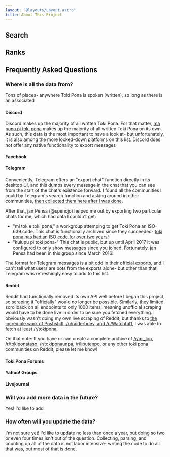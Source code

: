 ```yaml
---
layout: "@layouts/Layout.astro"
title: About This Project
---
```


## Search

## Ranks

## Frequently Asked Questions

### Where is all the data from?

Tons of places- anywhere Toki Pona is spoken (written), so long as there is an associated

#### Discord

Discord makes up the majority of all written Toki Pona. For that matter, [ma pona pi toki pona](https://discord.gg/mapona) makes up the majority of all written Toki Pona on its own. As such, this data is the most important to have a look at- but unfortunately, it is also among the more locked-down platforms on this list. Discord does not offer any native functionality to export messages

#### Facebook

#### Telegram

Conveniently, Telegram offers an "export chat" function directly in its desktop UI, and this dumps every message in the chat that you can see from the start of the chat's existence forward. I found all the communities I could by Telegram's search function and asking around in other communities, [then collected them here after I was done](https://sona.pona.la/wiki/Communities#Telegram).

After that, jan Pensa (@spencjo) helped me out by exporting two particular chats for me, which had data I couldn't get:

- "mi tok e toki pona," a workgroup attemping to get Toki Pona an ISO-639 code. This chat is functionally archived since they succeeded- [toki pona has had an ISO code for over two years!](https://iso639-3.sil.org/code/tok)
- "kulupu pi toki pona-" This chat is public, but up until April 2017 it was configured to only show messages since you joined. Fortunately, jan Pensa had been in this group since March 2016!

The format for Telegram messages is a bit odd in their official exports, and I can't tell what users are bots from the exports alone- but other than that, Telegram was refreshingly easy to add to this list.

#### Reddit

Reddit had functionally removed its own API well before I began this project, so scraping it "officially" would no longer be possible. Similarly, they limited scrollback on all endpoints to only 1000 items, meaning unofficial scraping would have to be done live in order to be sure you fetched everything. I obviously wasn't doing my own live scraping of Reddit, but thanks to [the incredible work of Pushshift, /u/raiderbdev, and /u/Watchful1](https://www.reddit.com/r/pushshift/comments/1akrhg3/separate_dump_files_for_the_top_40k_subreddits/), I was able to fetch at least [/r/tokipona](https://reddit.com/r/tokipona).

On that note: If you have or can create a complete archive of [/r/mi_lon](https://reddit.com/r/mi_lon), [/r/tokiponataso](https://reddit.com/r/tokiponataso), [/r/tokiponaunpa](https://reddit.com/r/tokiponaunpa), [/r/liputenpo](https://reddit.com/r/liputenpo), or any other toki pona communities on Reddit, please let me know!

#### Toki Pona Forums

#### Yahoo! Groups

#### Livejournal

### Will you add more data in the future?

Yes! I'd like to add

### How often will you update the data?

I'm not sure yet! I'd like to update no less than once a year, but doing so two or even four times isn't out of the question. Collecting, parsing, and counting up all of the data is not labor intensive- writing the code to do all that was, but most of that is done.
